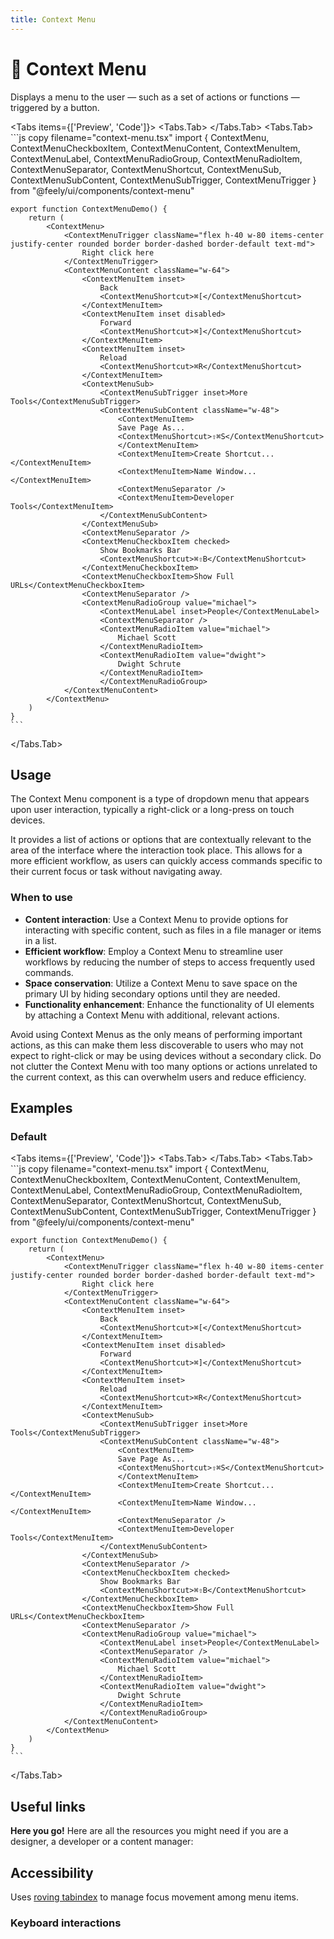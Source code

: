 ```yaml
---
title: Context Menu
---
```



# 💠 Context Menu

Displays a menu to the user — such as a set of actions or functions — triggered by a button.

<Tabs items={['Preview', 'Code']}>
  <Tabs.Tab>
    <ContextMenuPreview />
  </Tabs.Tab>
  <Tabs.Tab>
    ```js copy filename="context-menu.tsx"
    import { ContextMenu, ContextMenuCheckboxItem, ContextMenuContent, ContextMenuItem, ContextMenuLabel, ContextMenuRadioGroup, ContextMenuRadioItem, ContextMenuSeparator, ContextMenuShortcut, ContextMenuSub, ContextMenuSubContent, ContextMenuSubTrigger, ContextMenuTrigger } from "@feely/ui/components/context-menu"

    export function ContextMenuDemo() {
        return (
            <ContextMenu>
                <ContextMenuTrigger className="flex h-40 w-80 items-center justify-center rounded border border-dashed border-default text-md">
                    Right click here
                </ContextMenuTrigger>
                <ContextMenuContent className="w-64">
                    <ContextMenuItem inset>
                        Back
                        <ContextMenuShortcut>⌘[</ContextMenuShortcut>
                    </ContextMenuItem>
                    <ContextMenuItem inset disabled>
                        Forward
                        <ContextMenuShortcut>⌘]</ContextMenuShortcut>
                    </ContextMenuItem>
                    <ContextMenuItem inset>
                        Reload
                        <ContextMenuShortcut>⌘R</ContextMenuShortcut>
                    </ContextMenuItem>
                    <ContextMenuSub>
                        <ContextMenuSubTrigger inset>More Tools</ContextMenuSubTrigger>
                        <ContextMenuSubContent className="w-48">
                            <ContextMenuItem>
                            Save Page As...
                            <ContextMenuShortcut>⇧⌘S</ContextMenuShortcut>
                            </ContextMenuItem>
                            <ContextMenuItem>Create Shortcut...</ContextMenuItem>
                            <ContextMenuItem>Name Window...</ContextMenuItem>
                            <ContextMenuSeparator />
                            <ContextMenuItem>Developer Tools</ContextMenuItem>
                        </ContextMenuSubContent>
                    </ContextMenuSub>
                    <ContextMenuSeparator />
                    <ContextMenuCheckboxItem checked>
                        Show Bookmarks Bar
                        <ContextMenuShortcut>⌘⇧B</ContextMenuShortcut>
                    </ContextMenuCheckboxItem>
                    <ContextMenuCheckboxItem>Show Full URLs</ContextMenuCheckboxItem>
                    <ContextMenuSeparator />
                    <ContextMenuRadioGroup value="michael">
                        <ContextMenuLabel inset>People</ContextMenuLabel>
                        <ContextMenuSeparator />
                        <ContextMenuRadioItem value="michael">
                            Michael Scott
                        </ContextMenuRadioItem>
                        <ContextMenuRadioItem value="dwight">
                            Dwight Schrute
                        </ContextMenuRadioItem>
                        </ContextMenuRadioGroup>
                </ContextMenuContent>
            </ContextMenu>
        )
    }
    ```

  </Tabs.Tab>
</Tabs>

## Usage

The Context Menu component is a type of dropdown menu that appears upon user interaction, typically a right-click or a long-press on touch devices.

It provides a list of actions or options that are contextually relevant to the area of the interface where the interaction took place. This allows for a more efficient workflow, as users can quickly access commands specific to their current focus or task without navigating away.

### When to use

- **Content interaction**: Use a Context Menu to provide options for interacting with specific content, such as files in a file manager or items in a list.
- **Efficient workflow**: Employ a Context Menu to streamline user workflows by reducing the number of steps to access frequently used commands.
- **Space conservation**: Utilize a Context Menu to save space on the primary UI by hiding secondary options until they are needed.
- **Functionality enhancement**: Enhance the functionality of UI elements by attaching a Context Menu with additional, relevant actions.

Avoid using Context Menus as the only means of performing important actions, as this can make them less discoverable to users who may not expect to right-click or may be using devices without a secondary click. Do not clutter the Context Menu with too many options or actions unrelated to the current context, as this can overwhelm users and reduce efficiency.

## Examples

### Default

<Tabs items={['Preview', 'Code']}>
  <Tabs.Tab>
    <ContextMenuPreview />
  </Tabs.Tab>
  <Tabs.Tab>
    ```js copy filename="context-menu.tsx"
    import { ContextMenu, ContextMenuCheckboxItem, ContextMenuContent, ContextMenuItem, ContextMenuLabel, ContextMenuRadioGroup, ContextMenuRadioItem, ContextMenuSeparator, ContextMenuShortcut, ContextMenuSub, ContextMenuSubContent, ContextMenuSubTrigger, ContextMenuTrigger } from "@feely/ui/components/context-menu"

    export function ContextMenuDemo() {
        return (
            <ContextMenu>
                <ContextMenuTrigger className="flex h-40 w-80 items-center justify-center rounded border border-dashed border-default text-md">
                    Right click here
                </ContextMenuTrigger>
                <ContextMenuContent className="w-64">
                    <ContextMenuItem inset>
                        Back
                        <ContextMenuShortcut>⌘[</ContextMenuShortcut>
                    </ContextMenuItem>
                    <ContextMenuItem inset disabled>
                        Forward
                        <ContextMenuShortcut>⌘]</ContextMenuShortcut>
                    </ContextMenuItem>
                    <ContextMenuItem inset>
                        Reload
                        <ContextMenuShortcut>⌘R</ContextMenuShortcut>
                    </ContextMenuItem>
                    <ContextMenuSub>
                        <ContextMenuSubTrigger inset>More Tools</ContextMenuSubTrigger>
                        <ContextMenuSubContent className="w-48">
                            <ContextMenuItem>
                            Save Page As...
                            <ContextMenuShortcut>⇧⌘S</ContextMenuShortcut>
                            </ContextMenuItem>
                            <ContextMenuItem>Create Shortcut...</ContextMenuItem>
                            <ContextMenuItem>Name Window...</ContextMenuItem>
                            <ContextMenuSeparator />
                            <ContextMenuItem>Developer Tools</ContextMenuItem>
                        </ContextMenuSubContent>
                    </ContextMenuSub>
                    <ContextMenuSeparator />
                    <ContextMenuCheckboxItem checked>
                        Show Bookmarks Bar
                        <ContextMenuShortcut>⌘⇧B</ContextMenuShortcut>
                    </ContextMenuCheckboxItem>
                    <ContextMenuCheckboxItem>Show Full URLs</ContextMenuCheckboxItem>
                    <ContextMenuSeparator />
                    <ContextMenuRadioGroup value="michael">
                        <ContextMenuLabel inset>People</ContextMenuLabel>
                        <ContextMenuSeparator />
                        <ContextMenuRadioItem value="michael">
                            Michael Scott
                        </ContextMenuRadioItem>
                        <ContextMenuRadioItem value="dwight">
                            Dwight Schrute
                        </ContextMenuRadioItem>
                        </ContextMenuRadioGroup>
                </ContextMenuContent>
            </ContextMenu>
        )
    }
    ```

  </Tabs.Tab>
</Tabs>

## Useful links

**Here you go!** Here are all the resources you might need if you are a designer, a developer or a content manager:

<Cards className="mt-8">
  <Card
    title="🤖 Storybook"
    href="https://www.stories.fusillo.design/?path=/docs/components-contextmenu--documentation"
  />
  <Card
    title="🪄 Figma"
    href="https://www.figma.com/file/acdO58jx9zgGfkKu6htrx2/%F0%9F%94%B5-Fusillo-Design-System?type=design&node-id=233%3A757&mode=design&t=BNqih1pZMuav038B-1"
  />
  <Card
    title="🐝 API Reference"
    href="https://www.radix-ui.com/primitives/docs/components/context-menu#api-reference"
  />
</Cards>

## Accessibility

Uses [roving tabindex](https://www.w3.org/WAI/ARIA/apg/patterns/kbd_roving_tabindex) to manage focus movement among menu items.

### Keyboard interactions

<AccessibilityTable rows={contextMenuAccessibilityData} />
